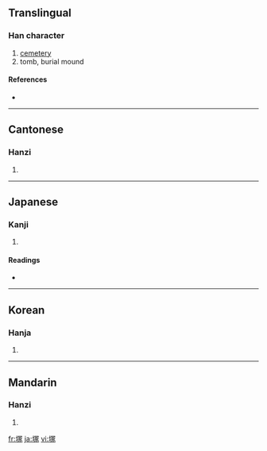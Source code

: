 {{see|塚}}
==Translingual==

===Han character===
{{Han char|rn=32|rad=土|as=10|sn=13|four=4713<sub>2</sub>|canj=土月一人 (GBMO)}}

# [[cemetery]]
# tomb, burial mound

====References====
* {{Han ref|kx=0236.020|dkj=05345|dj=0473.180|hdz=10476.070|uh=585A|ud=22618|bh=B6EF|bd=46831}}

----

==Cantonese==

===Hanzi===
{{yue-hanzi|jyut=|y=chung2}}

# {{defn|Cantonese}}

----

==Japanese==

===Kanji===
{{ja-kanji|grade=c|rs=土10}}

# {{defn|Japanese}}

====Readings====
* {{ja-readings|on=[[ちょう]] (chō)|kun=[[つか]] (tsuka)}}

----

==Korean==

===Hanja===
{{ko-hanja|hangeul=총|rv=chong|mr=ch'ong}}

# {{defn|Korean}}

----

==Mandarin==

===Hanzi===
{{cmn-hanzi|pin=[[zhǒng]] ([[zhong3]])|wg=chung<sup>3</sup>}}

# {{defn|Mandarin}}

[[fr:塚]]
[[ja:塚]]
[[vi:塚]]